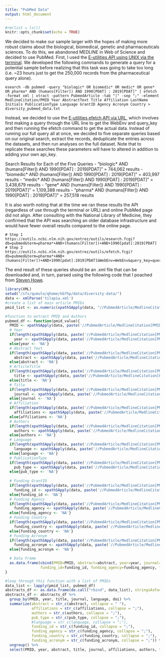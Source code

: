 ```yaml
---
title: "PubMed Data"
output: html_document
---
```


```r
#rm(list = ls())
knitr::opts_chunk$set(echo = TRUE)
```

We decided to make our sample larger with the hopes of making more robust claims about the biological, biomedical, genetic and pharmaceuticals sciences. To do this, we abandoned MEDLINE in Web of Science and decided to use PubMed. First, I used the [E-utilities API using UNIX via the terminal](https://dataguide.nlm.nih.gov/classes.html). We developed the following commands to generate a query for a potential sample before realizing that this task was going to take too long (i.e. ~23 hours just to get the 250,000 records from the pharmaceutical query alone). 

```terminal
esearch -db pubmed -query "biologic* OR biomedic* OR medic* OR gene* OR pharma* AND (humans[Filter]) AND 1990[PDAT] : 2019[PDAT]" | efetch -format xml | xtract -pattern PubmedArticle -tab "|" -sep ";" -element MedlineCitation/PMID Year AbstractText Title Affiliation LastName Initials PublicationType Language GrantID Agency Acronym Country > diversity_pubmed_data.txt
```

Instead, we decided to use the [E-utilities efetch API via URL](https://dataguide.nlm.nih.gov/eutilities/utilities.html), which involves first making a query through the URL line to get the WebEnv and query_key and then running the efetch command to get the actual data. Instead of running our full query all at once, we decided to five separate queries based on our original search, extract the records, deduplicate the entries across the datasets, and then run analyses on the full dataset. Note that to replicate these searches these parameters will have to altered in addition to adding your own api_key. 

Search Results for Each of the Five Queries 
- "biologic* AND (humans[Filter]) AND 1990[PDAT] : 2019[PDAT]" = 744,062 results 
- "biomedic* AND (humans[Filter]) AND 1990[PDAT] : 2019[PDAT]" = 403,997 results 
- "medic* AND (humans[Filter]) AND 1990[PDAT] : 2019[PDAT]" = 3,438,679 results 
- "gene* AND (humans[Filter]) AND 1990[PDAT] : 2019[PDAT]" = 1,109,388 results 
- "pharma* AND (humans[Filter]) AND 1990[PDAT] : 2019[PDAT]" = 257,518 results 

It is also worth noting that at the time we ran these results the API (regardless of use through the terminal or URL) and online PubMed page did not align. After consulting with the National Library of Medicine, they confirmed that the API was searching an older database infrastructure and would have fewer overall results compared to the online page. 

```url
# Step 1
https://eutils.ncbi.nlm.nih.gov/entrez/eutils/esearch.fcgi?db=pubmed&term=pharma*+AND+(humans[Filter])+AND+1990[pdat]:2019[PDAT]
# Step 2 
https://eutils.ncbi.nlm.nih.gov/entrez/eutils/efetch.fcgi?db=pubmed&term=pharma*+AND+(humans[Filter])+AND+1990[pdat]:2019[PDAT]&WebEnv=WebEnv&query_key=query_key&api_key=api_key&retmode=xml
```

The end result of these queries should be an .xml file that can be downloaded and, in turn, parsed using the following code that I poached from [Steven Howe](https://rstudio-pubs-static.s3.amazonaws.com/499292_d6edbb19b08f456097333fbf9443f9b7.html). 

```r
library(XML)
setwd("/sfs/qumulo/qhome/kb7hp/data/diversity-data/")
data <- xmlParse('tilapia.xml')
#create a list of main article PMIDs
pmid_list <- as.numeric(xpathSApply(data, "//PubmedArticle/MedlineCitation/PMID", xmlValue))

#function to extract PMID and Authors
pubmed_df <- function(pmid_value){
  PMID <- xpathSApply(data, paste('//PubmedArticle/MedlineCitation[PMID=',pmid_value,']/PMID'), xmlValue)
  # Year
  if(length(xpathSApply(data, paste('//PubmedArticle/MedlineCitation[PMID=',pmid_value,']/Article/Journal/JournalIssue/PubDate/Year'), xmlValue)) > 0){
    year <- xpathSApply(data, paste('//PubmedArticle/MedlineCitation[PMID=',pmid_value,']/Article/Journal/JournalIssue/PubDate/Year'), xmlValue)}
  else{year <- 'NA'}
  # Abstract Text 
  if(length(xpathSApply(data, paste('//PubmedArticle/MedlineCitation[PMID=',pmid_value,']/Article/Abstract/AbstractText'), xmlValue)) > 0){
    abstract <- xpathSApply(data, paste('//PubmedArticle/MedlineCitation[PMID=',pmid_value,']/Article/Abstract/AbstractText'), xmlValue)}
  else{abstract <- 'NA'}
  # ArticleTitle 
  if(length(xpathSApply(data, paste('//PubmedArticle/MedlineCitation[PMID=',pmid_value,']/Article/ArticleTitle'), xmlValue)) > 0){
    title <- xpathSApply(data, paste('//PubmedArticle/MedlineCitation[PMID=',pmid_value,']/Article/ArticleTitle'), xmlValue)}
  else{title <- 'NA'}
  # Title 
  if(length(xpathSApply(data, paste('//PubmedArticle/MedlineCitation[PMID=',pmid_value,']/Article/Journal/Title'), xmlValue)) > 0){
    journal <- xpathSApply(data, paste('//PubmedArticle/MedlineCitation[PMID=',pmid_value,']/Article/Journal/Title'), xmlValue)}
  else{journal <- 'NA'}
  # Affiliation 
  if(length(xpathSApply(data, paste('//PubmedArticle/MedlineCitation[PMID=',pmid_value,']/Article/AuthorList/Author/AffiliationInfo'), xmlValue)) > 0){
    affiliations <- xpathSApply(data, paste('//PubmedArticle/MedlineCitation[PMID=',pmid_value,']/Article/AuthorList/Author/AffiliationInfo'), xmlValue)}
  else{affiliations <- 'NA'}
  # Authors 
  if(length(xpathSApply(data, paste('//PubmedArticle/MedlineCitation[PMID=',pmid_value,']/Article/AuthorList/Author'), xmlValue)) > 0){
    authors <- xpathSApply(data, paste('//PubmedArticle/MedlineCitation[PMID=',pmid_value,']/Article/AuthorList/Author'), xmlValue)}
  else{authors <- 'NA'}
  # Language 
  if(length(xpathSApply(data, paste('//PubmedArticle/MedlineCitation[PMID=',pmid_value,']/Article/Language'), xmlValue)) > 0){
    language <- xpathSApply(data, paste('//PubmedArticle/MedlineCitation[PMID=',pmid_value,']/Article/Language'), xmlValue)}
  else{language <- 'NA'}
  # PublicationType 
  if(length(xpathSApply(data, paste('//PubmedArticle/MedlineCitation[PMID=',pmid_value,']/Article/PublicationTypeList/PublicationType'), xmlValue)) > 0){
    pub_type <- xpathSApply(data, paste('//PubmedArticle/MedlineCitation[PMID=',pmid_value,']/Article/PublicationTypeList/PublicationType'), xmlValue)}
  else{pub_type <- 'NA'}
  
  # Funding GrantID 
  if(length(xpathSApply(data, paste('//PubmedArticle/MedlineCitation[PMID=',pmid_value,']/Article/GrantList/GrantID'), xmlValue)) > 0){
    funding_id <- xpathSApply(data, paste('//PubmedArticle/MedlineCitation[PMID=',pmid_value,']/Article/GrantList/GrantID'), xmlValue)}
  else{funding_id <- 'NA'}
  # Funding Agency 
  if(length(xpathSApply(data, paste('//PubmedArticle/MedlineCitation[PMID=',pmid_value,']/Article/GrantList/Agency'), xmlValue)) > 0){
    funding_agency <- xpathSApply(data, paste('//PubmedArticle/MedlineCitation[PMID=',pmid_value,']/Article/GrantList/Agency'), xmlValue)}
  else{funding_agency <- 'NA'}
  # Funding Country 
  if(length(xpathSApply(data, paste('//PubmedArticle/MedlineCitation[PMID=',pmid_value,']/Article/GrantList/Country'), xmlValue)) > 0){
    funding_country <- xpathSApply(data, paste('//PubmedArticle/MedlineCitation[PMID=',pmid_value,']/Article/GrantList/Country'), xmlValue)}
  else{funding_country <- 'NA'}
  # Funding Acronym 
  if(length(xpathSApply(data, paste('//PubmedArticle/MedlineCitation[PMID=',pmid_value,']/Article/GrantList/Acronym'), xmlValue)) > 0){
    funding_acronym <- xpathSApply(data, paste('//PubmedArticle/MedlineCitation[PMID=',pmid_value,']/Article/GrantList/Acronym'), xmlValue)}
  else{funding_acronym <- 'NA'}

  # Data Frame
  as.data.frame(cbind(PMID=PMID, abstract=abstract, year=year, journal=journal, title=title, affiliations=affiliations, authors=authors, language=language,
                funding_id=funding_id, funding_agency=funding_agency, funding_country=funding_country, funding_acronym=funding_acronym, pub_type=pub_type, doi=doi))
} 

#loop through this function with a list of PMIDs
data_list <- lapply(pmid_list, pubmed_df)
abstracts_df <- as.data.frame(do.call("rbind", data_list), stringsAsFactors = FALSE)
abstracts_df <- abstracts_df %>% 
  group_by(PMID, year, title, journal, language, doi) %>% 
  summarize(abstract = str_c(abstract, collapse = " "),
            affiliations = str_c(affiliations, collapse = ";"),
            authors = str_c(authors, collapse = ";"),
            pub_type = str_c(pub_type, collapse = ";"),
            #language = str_c(language, collapse = ";"),
            funding_id = str_c(funding_id, collapse = ";"),
            funding_agency = str_c(funding_agency, collapse = ";"),
            funding_country = str_c(funding_country, collapse = ";"),
            funding_acronym = str_c(funding_acronym, collapse = ";")) %>% 
  ungroup() %>% 
  select(PMID, year, abstract, title, journal, affiliations, authors, funding_id, funding_agency, funding_country, language, funding_acronym, pub_type, doi) 

```






